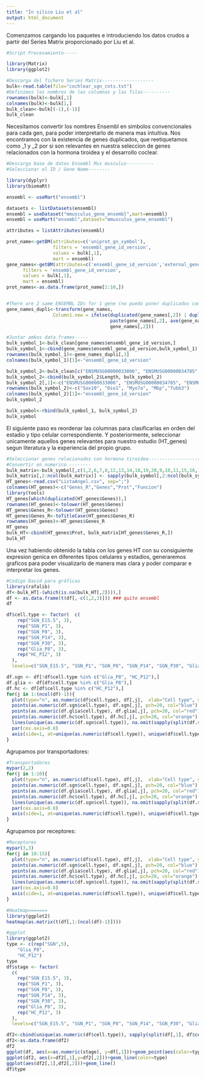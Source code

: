 ---
title: "In silico Liu et al"
output: html_document
---

Comenzamos cargando los paquetes e introduciendo los datos crudos a partir del Series Matrix proporcionado por Liu et al. 

```{r}
#Script Procesamiento-----

library(Matrix)
library(ggplot2)

#Descarga del fichero Series Matrix-------------------
bulk<-read.table(file="cochlear_sgn_cnts.txt") 
#Definimos los nombres de las columnas y las filas----------
rownames(bulk)<-bulk[,1]
colnames(bulk)<-bulk[1,]
bulk_clean<-bulk[(-1),(-1)]
bulk_clean
```
Necesitamos convertir los nombres Ensembl en simbolos convencionales para cada gen, para poder interpretarlo de manera mas intuitiva. Nos encontramos con la existencia de genes duplicados, que reetiquetamos como _1 y _2 por si son relevantes en nuestra seleccion de genes relacionados con la hormona tiroidea y el desarrollo coclear.

```{r}

#Descarga base de datos Ensembl Mus musculus----------
#Seleccionar el ID / Gene Name-------- 

library(dyplyr)
library(biomaRt)

ensembl <- useMart("ensembl")

datasets <- listDatasets(ensembl)
ensembl = useDataset("mmusculus_gene_ensembl",mart=ensembl)
ensembl = useMart("ensembl",dataset="mmusculus_gene_ensembl")

attributes = listAttributes(ensembl)

prot_name<-getBM(attributes=c('uniprot_gn_symbol'), 
                 filters = 'ensembl_gene_id_version', 
                 values = bulk[,1], 
                 mart = ensembl)
gene_names<-getBM(attributes=c('ensembl_gene_id_version','external_gene_name'), 
      filters = 'ensembl_gene_id_version', 
      values = bulk[,1], 
      mart = ensembl)
prot_names<-as.data.frame(prot_name[1:10,])


#There are 2 same ENSEMBL IDs for 1 gene (no puedo poner duplicados como rownames)---------
gene_names_dupli<-transform(gene_names, 
                 Column1.new = ifelse(duplicated(gene_names[,2]) | duplicated(gene_names[,2], fromLast=TRUE), 
                                      paste(gene_names[,2], ave(gene_names[,2], gene_names[,2], FUN=seq_along), sep='_'), 
                                      gene_names[,2]))


```


```{r}
#Juntar ambos data.frames-----
bulk_symbol_1<-bulk_clean[gene_names$ensembl_gene_id_version,]
bulk_symbol_1<-cbind(gene_names$ensembl_gene_id_version,bulk_symbol_1)
rownames(bulk_symbol_1)<-gene_names_dupli[,3]
colnames(bulk_symbol_1)[1]<-"ensembl_gene_id_version"

bulk_symbol_2<-bulk_clean[c("ENSMUSG00000033006", "ENSMUSG00000034785", "ENSMUSG00000030761", "ENSMUSG00000041607","ENSMUSG00000062380"),]
bulk_symbol_2<-cbind(bulk_symbol_2$Length, bulk_symbol_2)
bulk_symbol_2[,1]<-c("ENSMUSG00000033006", "ENSMUSG00000034785", "ENSMUSG00000030761", "ENSMUSG00000041607","ENSMUSG00000062380")
rownames(bulk_symbol_2)<-c("Sox10", "Dio1", "Myo7a", "Mbp","Tubb3")
colnames(bulk_symbol_2)[1]<-"ensembl_gene_id_version"
bulk_symbol_2

bulk_symbol<-rbind(bulk_symbol_1, bulk_symbol_2)
bulk_symbol


```

El siguiente paso es reordenar las columnas para clasificarlas en orden del estadio y tipo celular correspondiente. Y posteriormente, seleccionar unicamente aquellos genes relevantes para nuestro estudio (HT_genes) segun literatura y la experiencia del propio grupo. 

```{r}
#Seleccionar genes relacionados con hormona tiroidea------------------(salen NA, que significan?)
#Convertir en numerico --------
bulk_matrix<-bulk_symbol[,c(1,2,6,7,8,12,13,14,18,19,20,9,10,11,15,16,17,3,4,5,21,22,23)]
bulk_matrix[,2:ncol(bulk_matrix)] <- sapply(bulk_symbol[,2:ncol(bulk_symbol)], as.numeric)
HT_genes<-read.csv("ListaAngel.csv", sep=";")
colnames(HT_genes)<-c("Genes_R","Genes","Prot","Funcion")
library(tools) 
HT_genes[which(duplicated(HT_genes$Genes)),]
rownames(HT_genes)<-tolower(HT_genes$Genes)
HT_genes$Genes_R<-tolower(HT_genes$Genes)
HT_genes$Genes_R<-toTitleCase(HT_genes$Genes_R)
rownames(HT_genes)<-HT_genes$Genes_R
HT_genes
bulk_HT<-cbind(HT_genes$Prot, bulk_matrix[HT_genes$Genes_R,])
bulk_HT
```
Una vez habiendo obtenido la tabla con los genes HT con su consiguiente expresion genica en diferentes tipos celulares y estadios, generaremos graficos para poder visualizarlo de manera mas clara y poder comparar e interpretar los genes. 

```{r}
#Codigo David para gráficas 
library(rafalib)
df<-bulk_HT[-(which(is.na(bulk_HT[,2]))),]
df <- as.data.frame(t(df[,-c(1,2,3)])) ### quito ensembl
df

df$cell.type <- factor(  c(
    rep("SGN_E15.5", 3),
    rep("SGN_P1", 3),
    rep("SGN_P8", 3),
    rep("SGN_P14", 3),
    rep("SGN_P30", 3),
    rep("Glia_P8", 3),
    rep("HC_P12", 3)
  ),
  levels=c("SGN_E15.5", "SGN_P1", "SGN_P8", "SGN_P14", "SGN_P30", "Glia_P8", "HC_P12"))

df.sgn <- df[!df$cell.type %in% c("Glia_P8", "HC_P12"),]
df.glia <- df[df$cell.type %in% c("Glia_P8"),]
df.hc <- df[df$cell.type %in% c("HC_P12"),]
for(j in 1:(ncol(df)-1)){
  plot(type="n", as.numeric(df$cell.type), df[,j],  xlab="Cell type", ylab="Counts", main=names(df)[j], xaxt="n")
  points(as.numeric(df.sgn$cell.type), df.sgn[,j], pch=20, col="blue")
  points(as.numeric(df.glia$cell.type), df.glia[,j], pch=20, col="red")
  points(as.numeric(df.hc$cell.type), df.hc[,j], pch=20, col="orange")
  lines(unique(as.numeric(df.sgn$cell.type)), na.omit(sapply(split(df.sgn[,j], df.sgn$cell.type), mean, na.rm=T)), col="blue", lwd=2)
  par(cex.axis=0.8)
  axis(side=1, at=unique(as.numeric(df$cell.type)), unique(df$cell.type))
}

```
Agrupamos por transportadores:
```{r}
#Transportadores
mypar(2,2)
for(j in 1:10){
  plot(type="n", as.numeric(df$cell.type), df[,j],  xlab="Cell type", ylab="Counts", main=names(df)[j], xaxt="n")
  points(as.numeric(df.sgn$cell.type), df.sgn[,j], pch=20, col="blue")
  points(as.numeric(df.glia$cell.type), df.glia[,j], pch=20, col="red")
  points(as.numeric(df.hc$cell.type), df.hc[,j], pch=20, col="orange")
  lines(unique(as.numeric(df.sgn$cell.type)), na.omit(sapply(split(df.sgn[,j], df.sgn$cell.type), mean, na.rm=T)), col="blue", lwd=2)
  par(cex.axis=0.8)
  axis(side=1, at=unique(as.numeric(df$cell.type)), unique(df$cell.type))
}
```
Agrupamos por receptores:
```{r}
#Receptores
mypar(3,3)
for(j in 10:15){
  plot(type="n", as.numeric(df$cell.type), df[,j],  xlab="Cell type", ylab="Counts", main=names(df)[j], xaxt="n")
  points(as.numeric(df.sgn$cell.type), df.sgn[,j], pch=20, col="blue")
  points(as.numeric(df.glia$cell.type), df.glia[,j], pch=20, col="red")
  points(as.numeric(df.hc$cell.type), df.hc[,j], pch=20, col="orange")
  lines(unique(as.numeric(df.sgn$cell.type)), na.omit(sapply(split(df.sgn[,j], df.sgn$cell.type), mean, na.rm=T)), col="blue", lwd=2)
  par(cex.axis=0.8)
  axis(side=1, at=unique(as.numeric(df$cell.type)), unique(df$cell.type))
}
```



```{r}
#Heatmap=======
library(ggplot2)
heatmap(as.matrix(t(df[,1:(ncol(df)-1)])))


```

```{r}
#ggplot
library(ggplot2)
type <- c(rep("SGN",5),
    "Glia_P8",
    "HC_P12")
type
df$stage <- factor(
  c(
    rep("SGN_E15.5", 3),
    rep("SGN_P1", 3),
    rep("SGN_P8", 3),
    rep("SGN_P14", 3),
    rep("SGN_P30", 3),
    rep("Glia_P8", 3),
    rep("HC_P12", 3)
  ),
  levels=c("SGN_E15.5", "SGN_P1", "SGN_P8", "SGN_P14", "SGN_P30", "Glia_P8", "HC_P12"))

df2<-cbind(unique(as.numeric(df$cell.type)), sapply(split(df[,1], df$cell.type),mean), type)
df2<-as.data.frame(df2)
df2
ggplot(df, aes(x=as.numeric(stage), y=df[,1]))+geom_point(aes(color=type))+ geom_line(data=df2, aes(x=df2[,1],y=df2[,2],color=type))
ggplot(df2, aes(x=df2[,1],y=df2[,2]))+geom_line(color=type)
ggplot(aes(df2[,1],df2[,2]))+geom_line()   
df$type

```

